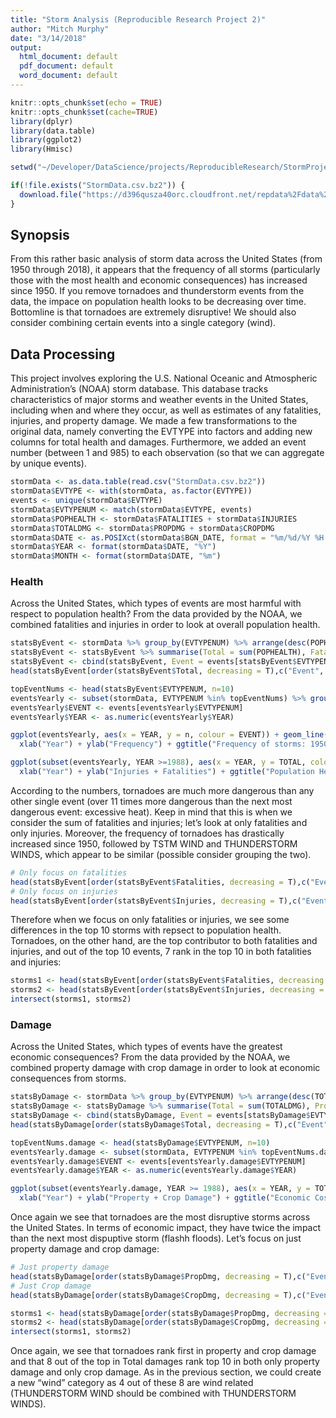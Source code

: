 ```yaml
---
title: "Storm Analysis (Reproducible Research Project 2)"
author: "Mitch Murphy"
date: "3/14/2018"
output:
  html_document: default
  pdf_document: default
  word_document: default
---
```


```r
knitr::opts_chunk$set(echo = TRUE)
knitr::opts_chunk$set(cache=TRUE)
library(dplyr)
library(data.table)
library(ggplot2)
library(Hmisc)

setwd("~/Developer/DataScience/projects/ReproducibleResearch/StormProject/")

if(!file.exists("StormData.csv.bz2")) {
  download.file("https://d396qusza40orc.cloudfront.net/repdata%2Fdata%2FStormData.csv.bz2")
}
```

## Synopsis
From this rather basic analysis of storm data across the United States (from 1950 through 2018), it appears that the 
frequency of all storms (particularly those with the most health and economic consequences) has increased since 1950. 
If you remove tornadoes and thunderstorm events from the data, the impace on population health looks to be decreasing
over time. Bottomline is that tornadoes are extremely disruptive! We should also consider combining certain events into
a single category (wind). 

## Data Processing

This project involves exploring the U.S. National Oceanic and Atmospheric Administration's (NOAA) storm database. 
This database tracks characteristics of major storms and weather events in the United States, including when and where 
they occur, as well as estimates of any fatalities, injuries, and property damage. We made a few transformations to the 
original data, namely converting the EVTYPE into factors and adding new columns for total health and damages. Furthermore,
we added an event number (between 1 and 985) to each observation (so that we can aggregate by unique events). 



```r
stormData <- as.data.table(read.csv("StormData.csv.bz2"))
stormData$EVTYPE <- with(stormData, as.factor(EVTYPE))
events <- unique(stormData$EVTYPE)
stormData$EVTYPENUM <- match(stormData$EVTYPE, events)
stormData$POPHEALTH <- stormData$FATALITIES + stormData$INJURIES
stormData$TOTALDMG <- stormData$PROPDMG + stormData$CROPDMG
stormData$DATE <- as.POSIXct(stormData$BGN_DATE, format = "%m/%d/%Y %H:%M:%S")
stormData$YEAR <- format(stormData$DATE, "%Y")
stormData$MONTH <- format(stormData$DATE, "%m")
```

### Health
Across the United States, which types of events are most harmful with respect to population health? From the data 
provided by the NOAA, we combined fatalities and injuries in order to look at overall population health.
```r
statsByEvent <- stormData %>% group_by(EVTYPENUM) %>% arrange(desc(POPHEALTH))
statsByEvent <- statsByEvent %>% summarise(Total = sum(POPHEALTH), Fatalities = sum(FATALITIES), Injuries = sum(INJURIES), n = n())
statsByEvent <- cbind(statsByEvent, Event = events[statsByEvent$EVTYPENUM], EVTYPENUM = statsByEvent$EVTYPENUM)
head(statsByEvent[order(statsByEvent$Total, decreasing = T),c("Event", "Total")], n = 10)

topEventNums <- head(statsByEvent$EVTYPENUM, n=10)
eventsYearly <- subset(stormData, EVTYPENUM %in% topEventNums) %>% group_by(EVTYPENUM, YEAR) %>% arrange(desc(POPHEALTH)) %>% summarise(TOTAL = sum(POPHEALTH), n = n())
eventsYearly$EVENT <- events[eventsYearly$EVTYPENUM]
eventsYearly$YEAR <- as.numeric(eventsYearly$YEAR)

ggplot(eventsYearly, aes(x = YEAR, y = n, colour = EVENT)) + geom_line(aes(group = EVENT)) +
  xlab("Year") + ylab("Frequency") + ggtitle("Frequency of storms: 1950-2018")

ggplot(subset(eventsYearly, YEAR >=1988), aes(x = YEAR, y = TOTAL, colour = EVENT)) + geom_line(aes(group = EVENT)) +
  xlab("Year") + ylab("Injuries + Fatalities") + ggtitle("Population Health vs. Year")
```

According to the numbers, tornadoes are much more dangerous than any other single event 
(over 11 times more dangerous than the next most dangerous event: excessive heat). Keep in mind that this is when we
consider the sum of fatalities and injuries; let's look at only fatalities and only injuries. Moreover, the frequency of
tornadoes has drastically increased since 1950, followed by TSTM WIND and THUNDERSTORM WINDS, which appear to be similar
(possible consider grouping the two). 

```r
# Only focus on fatalities
head(statsByEvent[order(statsByEvent$Fatalities, decreasing = T),c("Event", "Fatalities", "Injuries")], n = 10)
# Only focus on injuries
head(statsByEvent[order(statsByEvent$Injuries, decreasing = T),c("Event", "Injuries", "Fatalities")], n = 10)
```
Therefore when we focus on only fatalities or injuries, we see some differences in the top 10 storms with repsect to 
population health. Tornadoes, on the other hand, are the top contributor to both fatalities and injuries, and out of the
top 10 events, 7 rank in the top 10 in both fatalities and injuries:
```r
storms1 <- head(statsByEvent[order(statsByEvent$Fatalities, decreasing = T),c("Event", "Fatalities")], n = 10)$Event
storms2 <- head(statsByEvent[order(statsByEvent$Injuries, decreasing = T),c("Event", "Injuries")], n = 10)$Event
intersect(storms1, storms2)
```

### Damage
Across the United States, which types of events have the greatest economic consequences? From the data 
provided by the NOAA, we combined property damage with crop damage in order to look at economic consequences from storms.

```r
statsByDamage <- stormData %>% group_by(EVTYPENUM) %>% arrange(desc(TOTALDMG))
statsByDamage <- statsByDamage %>% summarise(Total = sum(TOTALDMG), PropDmg = sum(PROPDMG), CropDmg = sum(CROPDMG))
statsByDamage <- cbind(statsByDamage, Event = events[statsByDamage$EVTYPENUM])
head(statsByDamage[order(statsByDamage$Total, decreasing = T),c("Event", "Total")], n = 10)

topEventNums.damage <- head(statsByDamage$EVTYPENUM, n=10)
eventsYearly.damage <- subset(stormData, EVTYPENUM %in% topEventNums.damage) %>% group_by(EVTYPENUM, YEAR) %>% arrange(desc(TOTALDMG)) %>% summarise(TOTAL = sum(TOTALDMG), n = n())
eventsYearly.damage$EVENT <- events[eventsYearly.damage$EVTYPENUM]
eventsYearly.damage$YEAR <- as.numeric(eventsYearly.damage$YEAR)

ggplot(subset(eventsYearly.damage, YEAR >= 1988), aes(x = YEAR, y = TOTAL, colour = EVENT)) + geom_line(aes(group = EVENT)) +
  xlab("Year") + ylab("Property + Crop Damage") + ggtitle("Economic Costs From Storms, 1988-2018")
```

Once again we see that tornadoes are the most disruptive storms across the United States. In terms of economic impact, 
they have twice the impact than the next most dispuptive storm (flashh floods). Let's focus on just property damage and
crop damage:

```r
# Just property damage
head(statsByDamage[order(statsByDamage$PropDmg, decreasing = T),c("Event", "PropDmg")], n = 10)
# Just Crop damage
head(statsByDamage[order(statsByDamage$CropDmg, decreasing = T),c("Event", "CropDmg")], n = 10)

storms1 <- head(statsByDamage[order(statsByDamage$PropDmg, decreasing = T),c("Event", "PropDmg")], n = 10)$Event
storms2 <- head(statsByDamage[order(statsByDamage$CropDmg, decreasing = T),c("Event", "CropDmg")], n = 10)$Event
intersect(storms1, storms2)
```
Once again, we see that tornadoes rank first in property and crop damage and that 8 out of the top in Total damages rank
top 10 in both only property damage and only crop damage. As in the previous section, we could create a new "wind"
category as 4 out of these 8 are wind related (THUNDERSTORM WIND should be combined with THUNDERSTORM WINDS).